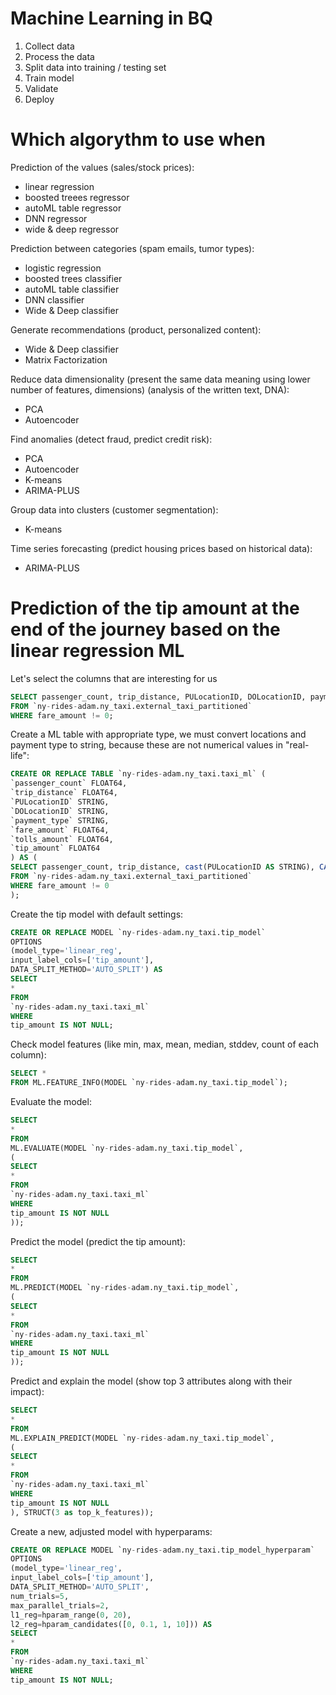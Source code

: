 # Machine Learning in BQ
1. Collect data
2. Process the data
3. Split data into training / testing set
4. Train model
5. Validate
6. Deploy

# Which algorythm to use when
Prediction of the values (sales/stock prices):
- linear regression
- boosted treees regressor
- autoML table regressor
- DNN regressor
- wide & deep regressor

Prediction between categories (spam emails, tumor types):
- logistic regression
- boosted trees classifier
- autoML table classifier
- DNN classifier
- Wide & Deep classifier

Generate recommendations (product, personalized content):
- Wide & Deep classifier
- Matrix Factorization

Reduce data dimensionality (present the same data meaning using lower number of features, dimensions) (analysis of the written text, DNA):
- PCA
- Autoencoder

Find anomalies (detect fraud, predict credit risk):
- PCA
- Autoencoder
- K-means
- ARIMA-PLUS

Group data into clusters (customer segmentation):
- K-means

Time series forecasting (predict housing prices based on historical data):
- ARIMA-PLUS

# Prediction of the tip amount at the end of the journey based on the linear regression ML

Let's select the columns that are interesting for us
```sql
SELECT passenger_count, trip_distance, PULocationID, DOLocationID, payment_type, fare_amount, tolls_amount, tip_amount
FROM `ny-rides-adam.ny_taxi.external_taxi_partitioned` 
WHERE fare_amount != 0;
```

Create a ML table with appropriate type, we must convert locations and payment type to string, because these are not numerical values in "real-life":
```sql
CREATE OR REPLACE TABLE `ny-rides-adam.ny_taxi.taxi_ml` (
`passenger_count` FLOAT64,
`trip_distance` FLOAT64,
`PULocationID` STRING,
`DOLocationID` STRING,
`payment_type` STRING,
`fare_amount` FLOAT64,
`tolls_amount` FLOAT64,
`tip_amount` FLOAT64
) AS (
SELECT passenger_count, trip_distance, cast(PULocationID AS STRING), CAST(DOLocationID AS STRING), CAST(payment_type AS STRING), fare_amount, tolls_amount, tip_amount
FROM `ny-rides-adam.ny_taxi.external_taxi_partitioned` 
WHERE fare_amount != 0
);
```

Create the tip model with default settings:
```sql
CREATE OR REPLACE MODEL `ny-rides-adam.ny_taxi.tip_model`
OPTIONS
(model_type='linear_reg',
input_label_cols=['tip_amount'],
DATA_SPLIT_METHOD='AUTO_SPLIT') AS
SELECT
*
FROM
`ny-rides-adam.ny_taxi.taxi_ml`
WHERE
tip_amount IS NOT NULL;
```

Check model features (like min, max, mean, median, stddev, count of each column):
```sql
SELECT * 
FROM ML.FEATURE_INFO(MODEL `ny-rides-adam.ny_taxi.tip_model`);
```

Evaluate the model:
```sql
SELECT
*
FROM
ML.EVALUATE(MODEL `ny-rides-adam.ny_taxi.tip_model`,
(
SELECT
*
FROM
`ny-rides-adam.ny_taxi.taxi_ml`
WHERE
tip_amount IS NOT NULL
));
```

Predict the model (predict the tip amount):
```sql
SELECT
*
FROM
ML.PREDICT(MODEL `ny-rides-adam.ny_taxi.tip_model`,
(
SELECT
*
FROM
`ny-rides-adam.ny_taxi.taxi_ml`
WHERE
tip_amount IS NOT NULL
));
```

Predict and explain the model (show top 3 attributes along with their impact):
```sql
SELECT
*
FROM
ML.EXPLAIN_PREDICT(MODEL `ny-rides-adam.ny_taxi.tip_model`,
(
SELECT
*
FROM
`ny-rides-adam.ny_taxi.taxi_ml`
WHERE
tip_amount IS NOT NULL
), STRUCT(3 as top_k_features));
```

Create a new, adjusted model with hyperparams:
```sql
CREATE OR REPLACE MODEL `ny-rides-adam.ny_taxi.tip_model_hyperparam`
OPTIONS
(model_type='linear_reg',
input_label_cols=['tip_amount'],
DATA_SPLIT_METHOD='AUTO_SPLIT',
num_trials=5,
max_parallel_trials=2,
l1_reg=hparam_range(0, 20),
l2_reg=hparam_candidates([0, 0.1, 1, 10])) AS
SELECT
*
FROM
`ny-rides-adam.ny_taxi.taxi_ml`
WHERE
tip_amount IS NOT NULL;
```
